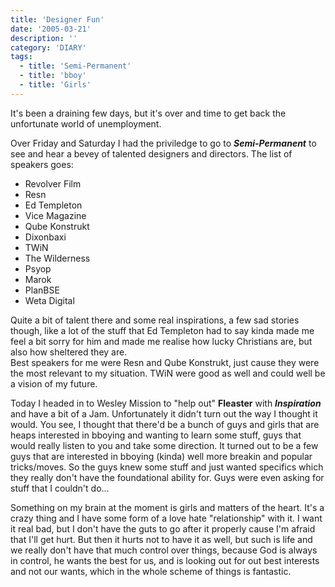 ```yaml
---
title: 'Designer Fun'
date: '2005-03-21'
description: ''
category: 'DIARY'
tags:
  - title: 'Semi-Permanent'
  - title: 'bboy'
  - title: 'Girls'
---
```


It's been a draining few days, but it's over and time to get back the unfortunate world of unemployment.

Over Friday and Saturday I had the priviledge to go to **_Semi-Permanent_** to see and hear a bevey of talented designers and directors. The list of speakers goes:

- Revolver Film
- Resn
- Ed Templeton
- Vice Magazine
- Qube Konstrukt
- Dixonbaxi
- TWiN
- The Wilderness
- Psyop
- Marok
- PlanBSE
- Weta Digital

Quite a bit of talent there and some real inspirations, a few sad stories though, like a lot of the stuff that Ed Templeton had to say kinda made me feel a bit sorry for him and made me realise how lucky Christians are, but also how sheltered they are.  
Best speakers for me were Resn and Qube Konstrukt, just cause they were the most relevant to my situation. TWiN were good as well and could well be a vision of my future.

Today I headed in to Wesley Mission to "help out" **Fleaster** with **_Inspiration_** and have a bit of a Jam. Unfortunately it didn't turn out the way I thought it would. You see, I thought that there'd be a bunch of guys and girls that are heaps interested in bboying and wanting to learn some stuff, guys that would really listen to you and take some direction. It turned out to be a few guys that are interested in bboying (kinda) well more breakin and popular tricks/moves. So the guys knew some stuff and just wanted specifics which they really don't have the foundational ability for. Guys were even asking for stuff that I couldn't do...

Something on my brain at the moment is girls and matters of the heart. It's a crazy thing and I have some form of a love hate "relationship" with it. I want it real bad, but I don't have the guts to go after it properly cause I'm afraid that I'll get hurt. But then it hurts not to have it as well, but such is life and we really don't have that much control over things, because God is always in control, he wants the best for us, and is looking out for out best interests and not our wants, which in the whole scheme of things is fantastic.
